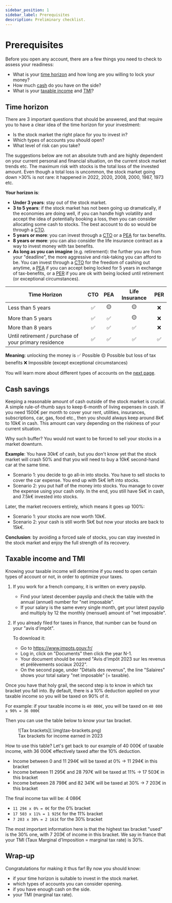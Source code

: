```yaml
---
sidebar_position: 1
sidebar_label: Prerequisites
description: Preliminary checklist.
---
```



# Prerequisites

Before you open any account, there are a few things you need to check to assess your readiness:
- What is your [time horizon](#time-horizon) and how long are you willing to lock your money?
- How much [cash](#cash-savings) do you have on the side?
- What is your [taxable income](#taxable-income-and-tax-bracket) and [TMI](#taxable-income-and-tmi)?

## Time horizon
There are 3 important questions that should be answered, and that require you to have a clear idea of the time horizon for your investment:
- Is the stock market the right place for you to invest in?
- Which types of accounts you should open?
- What level of risk can you take?

The suggestions below are not an absolute truth and are highly dependent on your current personal and financial situation, on the current stock market trends etc.
The maximum risk with stocks is the total loss of the invested amount. Even though a total loss is uncommon, the stock market going down >30% is not rare: it happened in 2022, 2020, 2008, 2000, 1987, 1973 etc.

**Your horizon is**: 
- **Under 3 years**: stay out of the stock market.
- **3 to 5 years**: if the stock market has not been going up dramatically, if the economies are doing well, if you can handle high volatility and accept the idea of potentially booking a loss, then you can consider allocating some cash to stocks. The best account to do so would be through a [CTO](./account-types#cto).
- **5 years or more**: you can invest through a [CTO](./account-types#cto) or a [PEA](./account-types#pea) for tax benefits.
- **8 years or more**: you can also consider the life insurance contract as a way to invest money with tax benefits.
- **As long as you can imagine** (e.g. retirement): the further you are from your "deadline", the more aggressive and risk-taking you can afford to be. You can invest through a [CTO](./account-types#cto) for the freedom of cashing out anytime, a [PEA](./account-types#pea) if you can accept being locked for 5 years in exchange of tax-benefits, or a [PER]((./account-types#per)) if you are ok with being locked until retirement (or exceptional circumstances).

| Time Horizon                                           	| CTO 	| PEA 	| Life Insurance 	| PER 	|
|--------------------------------------------------------	|:---:	|:---:	|:--------------:	|:---:	|
| Less than 5 years                                        	|  ✅  	|  🟡  	|        🟡       	|  ❌  	|
| More than 5 years                                        	|  ✅  	|  ✅  	|        🟡       	|  ❌  	|
| More than 8 years                                        	|  ✅  	|  ✅  	|        ✅       	|  ❌  	|
| Until retirement / purchase of your primary residence  	|  ✅  	|  ✅  	|        ✅       	|  ✅  	|

**Meaning**: unlocking the money is ✅ Possible 🟡 Possible but loss of tax benefits ❌ Impossible (except exceptional circumstances)

You will learn more about different types of accounts on the [next page](./account-types).

## Cash savings
Keeping a reasonable amount of cash outside of the stock market is crucial. A simple rule-of-thumb says to keep 6-month of living expenses in cash. If you need 1500€ per month to cover your rent, utilities, insurances, subscriptions, car, gas, food etc., then you should always keep around 8k€ to 10k€ in cash. This amount can vary depending on the riskiness of your current situation.

Why such buffer? You would not want to be forced to sell your stocks in a market downturn.

**Example**: 
You have 30k€ of cash, but you don't know yet that the stock market will crash 50% and that you will need to buy a 10k€ second-hand car at the same time.
- Scenario 1: you decide to go all-in into stocks. You have to sell stocks to cover the car expense. You end up with 5k€ left into stocks.
- Scenario 2: you put half of the money into stocks. You manage to cover the expense using your cash only. In the end, you still have 5k€ in cash, and 7.5k€ invested into stocks.

Later, the market recovers entirely, which means it goes up 100%:
- Scenario 1: your stocks are now worth 10k€.
- Scenario 2: your cash is still worth 5k€ but now your stocks are back to 15k€. 

**Conclusion**: by avoiding a forced sale of stocks, you can stay invested in the stock market and enjoy the full strength of its recovery.

## Taxable income and TMI
Knowing your taxable income will determine if you need to open certain types of account or not, in order to optimize your taxes.
1. If you work for a french company, it is written on every payslip.
    - Find your latest december payslip and check the table with the annual (annuel) number for "net imposable".
    - If your salary is the same every single month, get your latest payslip and multiply by 12 the monthly (mensuel) amount of "net imposable".

2. If you already filed for taxes in France, that number can be found on your "avis d'impôt".
    
    To download it:
    - Go to https://www.impots.gouv.fr/
    - Log in, click on "Documents" then click the year N-1.
    - Your document should be named "Avis d'impôt 2023 sur les revenus et prélèvements sociaux 2022".
    - On the second page, under "Détails des revenus", the line "Salaires" shows your total salary "net imposable" (= taxable).


Once you have that holy grail, the second step is to know in which tax bracket you fall into. By default, there is a 10% deduction applied on your taxable income so you will be taxed on 90% of it.

For example: if your taxable income is ```40 000€```, you will be taxed on ```40 000 x 90% = 36 000€```

Then you can use the table below to know your tax bracket.
<figure>
![Tax brackets](.\img\tax-brackets.png)
<figcaption>Tax brackets for income earned in 2023</figcaption>
</figure>

How to use this table? Let's get back to our example of 40 000€ of taxable income, with 36 000€ effectively taxed after the 10% deduction.
- Income between 0 and 11 294€ will be taxed at 0% -> 11 294€ in this bracket
- Income between 11 295€ and 28 797€ will be taxed at 11% -> 17 503€ in this bracket
- Income between 28 798€ and 82 341€ will be taxed at 30% -> 7 203€ in this bracket

The final income tax will be: 4 086€
- ```11 294 x 0% = 0€``` for the 0% bracket
- ```17 503 x 11% = 1 925€``` for the 11% bracket
- ```7 203 x 30% = 2 161€``` for the 30% bracket

The most important information here is that the highest tax bracket "used" is the 30% one, with 7 203€ of income in this bracket.
We say in france that your TMI (Taux Marginal d'Imposition = marginal tax rate) is 30%.

## Wrap-up
Congratulations for making it thus far! By now you should know:
- if your time horizon is suitable to invest in the stock market.
- which types of accounts you can consider opening.
- if you have enough cash on the side.
- your TMI (marginal tax rate).




<BuyMeACoffee />
